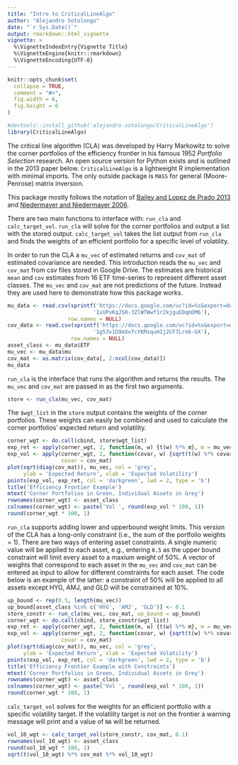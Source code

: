```yaml
---
title: "Intro to CriticalLineAlgo"
author: "Alejandro Sotolongo"
date: "`r Sys.Date()`"
output: rmarkdown::html_vignette
vignette: >
  %\VignetteIndexEntry{Vignette Title}
  %\VignetteEngine{knitr::rmarkdown}
  %\VignetteEncoding{UTF-8}
---
```


```r
knitr::opts_chunk$set(
  collapse = TRUE,
  comment = "#>",
  fig.width = 6,
  fig.height = 6
)
```

```r
#devtools::install_github('alejandro-sotolongo/CriticalLineAlgo')
library(CriticalLineAlgo)
```

The critical line algorithm (CLA) was developed by Harry Markowitz to solve the corner portfolios of the efficiency frontier in his famous 1952 *Portfolio Selection* research. An open source version for Python exists and is outlined in the 2013 paper below. `CriticalLineAlgo` is a lightweight R implementation with minimal imports. The only outside package is `MASS` for general (Moore-Penrose) matrix inversion.

This package mostly follows the notation of [Bailey and Lopez de Prado 2013](https://papers.ssrn.com/sol3/papers.cfm?abstract_id=2197616) and [Niedermayer and Niedermayer 2006](https://papers.ssrn.com/sol3/papers.cfm?abstract_id=894842).

There are two main functions to interface with: `run_cla` and `calc_target_vol`. `run_cla` will solve for the corner portfolios and output a list with the stored output. `calc_target_vol` takes the list output from `run_cla` and finds the weights of an efficient portfolio for a specific level of volatility. 

In order to run the CLA a `mu_vec` of estimated returns and `cov_mat` of estimated covariance are needed. This introduction reads the `mu_vec` and `cov_mat` from csv files stored in Google Drive. The estimates are historical `mean` and `cov` estimates from 16 ETF time-series to represent different asset classes. The `mu_vec` and `cov_mat` are not predictions of the future. Instead they are used here to demonstrate how this package works.

```r
mu_data <- read.csv(sprintf('https://docs.google.com/uc?id=%s&export=download', 
                           '1vUPvKqJSR-3ZlWTWwf1r2kjguEDqmDM6'), 
                   row.names = NULL)
cov_data <- read.csv(sprintf('https://docs.google.com/uc?id=%s&export=download', 
                           '1g53v1D9mXvfcYKMsquHIj2CF7Lrn6-GX'),
                    row.names = NULL)
asset_class <- mu_data$ETF
mu_vec <- mu_data$mu
cov_mat <- as.matrix(cov_data[, 2:ncol(cov_data)])
mu_data
```

`run_cla` is the interface that runs the algorithm and returns the results. The `mu_vec` and `cov_mat` are passed in as the first two arguments.

```r
store <- run_cla(mu_vec, cov_mat)
```

The `$wgt_list` in the `store` output contains the weights of the corner portfolios. These weights can easily be combined and used to calculate the corner portfolios' expected return and volatility.

```r
corner_wgt <- do.call(cbind, store$wgt_list)
exp_ret <- apply(corner_wgt, 2, function(m, w) {t(w) %*% m}, m = mu_vec)
exp_vol <- apply(corner_wgt, 2, function(covar, w) {sqrt(t(w) %*% covar %*% w)},
                 covar = cov_mat)
plot(sqrt(diag(cov_mat)), mu_vec, col = 'grey', 
     ylab = 'Expected Return', xlab = 'Expected Volatility')
points(exp_vol, exp_ret, col = 'darkgreen', lwd = 2, type = 'b')
title('Efficiency Frontier Example')
mtext('Corner Portfolios in Green, Individual Assets in Grey')
rownames(corner_wgt) <- asset_class
colnames(corner_wgt) <- paste('Vol ', round(exp_vol * 100, 1))
round(corner_wgt * 100, 1)
```

`run_cla` supports adding lower and upperbound weight limits. This version of the CLA has a long-only constraint (i.e., the sum of the portfolio weights = 1). There are two ways of entering asset constraints. A single numeric value will be applied to each asset, e.g., entering `0.5` as the upper bound constraint will limit every asset to a maxium weight of 50%. A vector of weights that correspond to each asset in the `mu_vec` and `cov_mat` can be entered as input to allow for different constraints for each asset. The code below is an example of the latter: a constraint of 50% will be applied to all assets except HYG, AMJ, and GLD will be constrained at 10%.

```r
up_bound <- rep(0.5, length(mu_vec))
up_bound[asset_class %in% c('HYG', 'AMJ', 'GLD')] <- 0.1
store_constr <- run_cla(mu_vec, cov_mat, up_bound = up_bound)
corner_wgt <- do.call(cbind, store_constr$wgt_list)
exp_ret <- apply(corner_wgt, 2, function(m, w) {t(w) %*% m}, m = mu_vec)
exp_vol <- apply(corner_wgt, 2, function(covar, w) {sqrt(t(w) %*% covar %*% w)},
                 covar = cov_mat)
plot(sqrt(diag(cov_mat)), mu_vec, col = 'grey', 
     ylab = 'Expected Return', xlab = 'Expected Volatility')
points(exp_vol, exp_ret, col = 'darkgreen', lwd = 2, type = 'b')
title('Efficiency Frontier Example with Constraints')
mtext('Corner Portfolios in Green, Individual Assets in Grey')
rownames(corner_wgt) <- asset_class
colnames(corner_wgt) <- paste('Vol ', round(exp_vol * 100, 1))
round(corner_wgt * 100, 1)
```

`calc_target_vol` solves for the weights for an efficient portfolio with a specific volatility target. If the volatility target is not on the frontier a warning message will print and a value of `NA` will be returned.

```r
vol_10_wgt <- calc_target_vol(store_constr, cov_mat, 0.1)
rownames(vol_10_wgt) <- asset_class
round(vol_10_wgt * 100, 1)
sqrt(t(vol_10_wgt) %*% cov_mat %*% vol_10_wgt)
```


